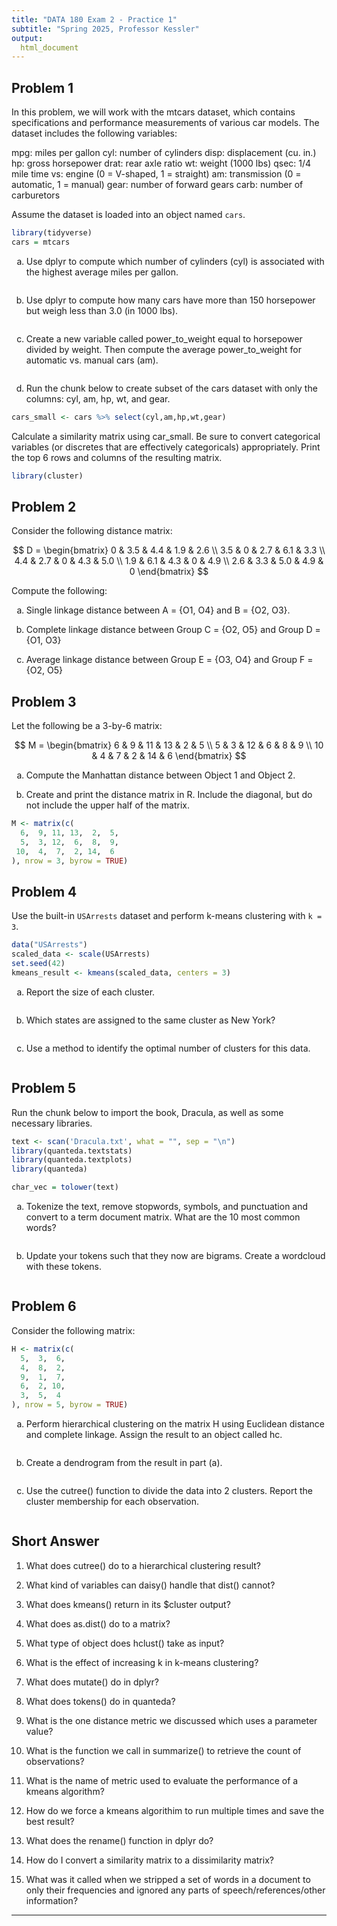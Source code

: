 ---
title: "DATA 180 Exam 2 - Practice 1"
subtitle: "Spring 2025, Professor Kessler"
output: 
  html_document
---

## Problem 1

In this problem, we will work with the mtcars dataset, which contains specifications and performance measurements of various car models. The dataset includes the following variables:

mpg: miles per gallon
cyl: number of cylinders
disp: displacement (cu. in.)
hp: gross horsepower
drat: rear axle ratio
wt: weight (1000 lbs)
qsec: 1/4 mile time
vs: engine (0 = V-shaped, 1 = straight)
am: transmission (0 = automatic, 1 = manual)
gear: number of forward gears
carb: number of carburetors

Assume the dataset is loaded into an object named `cars`.
```{r}
library(tidyverse)
cars = mtcars
```

a) Use dplyr to compute which number of cylinders (cyl) is associated with the highest average miles per gallon.
```{r}

```

b) Use dplyr to compute how many cars have more than 150 horsepower but weigh less than 3.0 (in 1000 lbs).
```{r}

```

c) Create a new variable called power_to_weight equal to horsepower divided by weight. Then compute the average power_to_weight for automatic vs. manual cars (am).
```{r}

```

d) Run the chunk below to create subset of the cars dataset with only the columns: cyl, am, hp, wt, and gear.

```{r}
cars_small <- cars %>% select(cyl,am,hp,wt,gear)
```

Calculate a similarity matrix using car_small. Be sure to convert categorical variables (or discretes that are effectively categoricals) appropriately. Print the top 6 rows and columns of the resulting matrix.
```{r}
library(cluster)
```


## Problem 2
Consider the following distance matrix:

$$
D = \begin{bmatrix} 
0 & 3.5 & 4.4 & 1.9 & 2.6 \\
3.5 & 0 & 2.7 & 6.1 & 3.3 \\
4.4 & 2.7 & 0 & 4.3 & 5.0 \\
1.9 & 6.1 & 4.3 & 0 & 4.9 \\
2.6 & 3.3 & 5.0 & 4.9 & 0
\end{bmatrix}
$$

Compute the following:

a) Single linkage distance between A = \{O1, O4\} and B = \{O2, O3\}.

b) Complete linkage distance between Group C = \{O2, O5\} and Group D = \{O1, O3\}

c) Average linkage distance between Group E = \{O3, O4\} and Group F = \{O2, O5\}


## Problem 3

Let the following be a 3-by-6 matrix:

$$
M = \begin{bmatrix}
6 & 9 & 11 & 13 & 2 & 5 \\
5 & 3 & 12 & 6 & 8 & 9 \\
10 & 4 & 7 & 2 & 14 & 6
\end{bmatrix}
$$

a) Compute the Manhattan distance between Object 1 and Object 2.



b) Create and print the distance matrix in R. Include the diagonal, but do not include the upper half of the matrix.
```{r}
M <- matrix(c(
  6,  9, 11, 13,  2,  5,
  5,  3, 12,  6,  8,  9,
 10,  4,  7,  2, 14,  6
), nrow = 3, byrow = TRUE)

```


## Problem 4

Use the built-in `USArrests` dataset and perform k-means clustering with `k = 3`.

```{r}
data("USArrests")
scaled_data <- scale(USArrests)
set.seed(42)
kmeans_result <- kmeans(scaled_data, centers = 3)
```

a) Report the size of each cluster.
```{r}

```

b) Which states are assigned to the same cluster as New York?
```{r}

```

c) Use a method to identify the optimal number of clusters for this data.
```{r}

```


## Problem 5
Run the chunk below to import the book, Dracula, as well as some necessary libraries.
```{r}
text <- scan('Dracula.txt', what = "", sep = "\n")
library(quanteda.textstats)
library(quanteda.textplots)
library(quanteda)

char_vec = tolower(text)
```

a) Tokenize the text, remove stopwords, symbols, and punctuation and convert to a term document matrix. What are the 10 most common words?
```{r}

```


b) Update your tokens such that they now are bigrams. Create a wordcloud with these tokens.
```{r}

```


## Problem 6

Consider the following matrix:
```{r}
H <- matrix(c(
  5,  3,  6,
  4,  8,  2,
  9,  1,  7,
  6,  2, 10,
  3,  5,  4
), nrow = 5, byrow = TRUE)
```

a) Perform hierarchical clustering on the matrix H using Euclidean distance and complete linkage. Assign the result to an object called hc.
```{r}

```


b) Create a dendrogram from the result in part (a).
```{r}

```

c) Use the cutree() function to divide the data into 2 clusters. Report the cluster membership for each observation.
```{r}

```

## Short Answer

1. What does cutree() do to a hierarchical clustering result?

2. What kind of variables can daisy() handle that dist() cannot?

3. What does kmeans() return in its $cluster output?

4. What does as.dist() do to a matrix?

5. What type of object does hclust() take as input?

6. What is the effect of increasing k in k-means clustering?

7. What does mutate() do in dplyr?

8. What does tokens() do in quanteda?

9. What is the one distance metric we discussed which uses a parameter value?

10. What is the function we call in summarize() to retrieve the count of observations?

11. What is the name of metric used to evaluate the performance of a kmeans algorithm?

12. How do we force a kmeans algorithim to run multiple times and save the best result?

13. What does the rename() function in dplyr do?

14. How do I convert a similarity matrix to a dissimilarity matrix? 

15. What was it called when we stripped a set of words in a document to only their frequencies and ignored any parts of speech/references/other information? 

---

